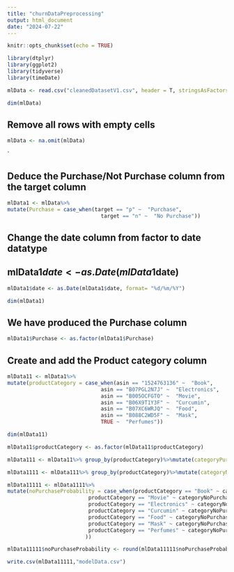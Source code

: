 ```yaml
---
title: "churnDataPreprocessing"
output: html_document
date: "2024-07-22"
---
```


```r
knitr::opts_chunk$set(echo = TRUE)
```

```r
library(dtplyr)
library(ggplot2)
library(tidyverse)
library(timeDate)

```

```r
mlData <- read.csv("cleanedDatasetV1.csv", header = T, stringsAsFactors = T)
```


```r
dim(mlData)
```
## Remove all rows with empty cells
```r
mlData <- na.omit(mlData)

```
`


## Deduce the Purchase/Not Purchase column from the target column

```r
mlData1 <- mlData%>%
mutate(Purchase = case_when(target == "p" ~  "Purchase", 
                              target == "n" ~  "No Purchase"))
```



## Change the date column from factor to date datatype
## mlData1$date <- as.Date(mlData1$date)


```r
mlData1$date <- as.Date(mlData1$date, format= "%d/%m/%Y")
```


```r
dim(mlData1)
```
## We have produced the Purchase column

```r


mlData1$Purchase <- as.factor(mlData1$Purchase)


```


## Create and add the Product category column
```r
mlData11 <- mlData1%>%
mutate(productCategory = case_when(asin == "1524763136" ~  "Book", 
                              asin == "B07PGL2N7J" ~  "Electronics",
                              asin == "B005OCFGTO" ~  "Movie",
                              asin == "B06X9T1Y3F" ~  "Curcumin",
                              asin == "B07XC6WRJQ" ~  "Food",
                              asin == "B088C2WD5F" ~  "Mask",
                              TRUE ~  "Perfumes"))
```


```r
dim(mlData11)
```


```r
mlData11$productCategory <- as.factor(mlData11$productCategory)
```




```r
mlData111 <- mlData11%>% group_by(productCategory)%>%mutate(categoryPurchase=sum(Purchase == "Purchase"))
```


```r
mlData1111 <- mlData111%>% group_by(productCategory)%>%mutate(categoryNoPurchase=sum(Purchase == "No Purchase"))
```


```r
mlData11111 <- mlData1111%>%
mutate(noPurchaseProbability = case_when(productCategory == "Book" ~ categoryNoPurchase/4999, 
                          productCategory == "Movie" ~ categoryNoPurchase/4999, 
                          productCategory == "Electronics" ~ categoryNoPurchase/4999,
                          productCategory == "Curcumin" ~ categoryNoPurchase/4999,
                          productCategory == "Food" ~ categoryNoPurchase/4999, 
                          productCategory == "Mask" ~ categoryNoPurchase/4187, 
                          productCategory == "Perfumes" ~ categoryNoPurchase/5000,
                         ))
```


```r
mlData11111$noPurchaseProbability <- round(mlData11111$noPurchaseProbability,2)
```




```r
write.csv(mlData11111,"modelData.csv")
```


